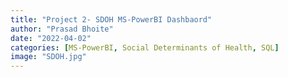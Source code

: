 ```yaml
---
title: "Project 2- SDOH MS-PowerBI Dashbaord"
author: "Prasad Bhoite"
date: "2022-04-02"
categories: [MS-PowerBI, Social Determinants of Health, SQL]
image: "SDOH.jpg"
---
```

